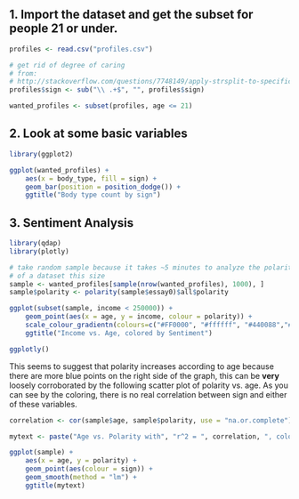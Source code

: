 ## 1. Import the dataset and get the subset for people 21 or under.

```r
profiles <- read.csv("profiles.csv")

# get rid of degree of caring
# from:
# http://stackoverflow.com/questions/7748149/apply-strsplit-to-specific-column-in-a-data-frame
profiles$sign <- sub("\\ .+$", "", profiles$sign)

wanted_profiles <- subset(profiles, age <= 21)
```


## 2. Look at some basic variables

```r
library(ggplot2)

ggplot(wanted_profiles) + 
    aes(x = body_type, fill = sign) +
    geom_bar(position = position_dodge()) +
    ggtitle("Body type count by sign")
```

## 3. Sentiment Analysis

```r
library(qdap)
library(plotly)

# take random sample because it takes ~5 minutes to analyze the polarity
# of a dataset this size
sample <- wanted_profiles[sample(nrow(wanted_profiles), 1000), ]
sample$polarity <- polarity(sample$essay0)$all$polarity

ggplot(subset(sample, income < 250000)) +
    geom_point(aes(x = age, y = income, colour = polarity)) + 
    scale_colour_gradientn(colours=c("#FF0000", "#ffffff", "#440088","#0000FF")) + 
    ggtitle("Income vs. Age, colored by Sentiment")

ggplotly()
```

This seems to suggest that polarity increases according to age because there are more blue points on the right side of the graph, this can be **very** loosely corroborated by the following scatter plot of polarity vs. age. As you can see by the coloring, there is no real correlation between sign and either of these variables.

```r

correlation <- cor(sample$age, sample$polarity, use = "na.or.complete") ** 2

mytext <- paste("Age vs. Polarity with", "r^2 = ", correlation, ", colored by sign")

ggplot(sample) + 
    aes(x = age, y = polarity) + 
    geom_point(aes(colour = sign)) + 
    geom_smooth(method = "lm") + 
    ggtitle(mytext)
```

